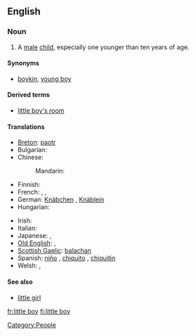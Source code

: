 ==English==

===Noun===
{{en-noun|sg=[[little]] [[boy]]}}

# A [[male]] [[child]], especially one younger than ten years of age.

====Synonyms====
* [[boykin]], [[young boy]]

====Derived terms====
* [[little boy's room]]

====Translations====
{{trans-top|a diminutive male child}}
* [[Breton]]: [[paotr]] {{m}}
* Bulgarian: {{t-|bg|момченце}}
* Chinese:
*: Mandarin: {{t|cmn|小男孩|tr=xiǎonánhái|sc=Hani}}
* Finnish: {{t-|fi|pikkupoika}}
* French: {{t+|fr|garçonnet|m}}, {{t+|fr|petit|m}}, {{t+|fr|gamin|m}}
* German: [[Knäbchen]] {{m}}, [[Knäblein]] {{m}}
* Hungarian: {{t+|hu|kisfiú}}
{{trans-mid}}
* Irish: {{t+|ga|buachaill|m|xs=Irish}}
* Italian: {{t+|it|bambino|m}}
* Japanese: {{t-|ja|男の子|tr=otoko no ko}}, {{t|ja|男児|tr=danji}}
* [[Old English]]: {{t-|ang|cnafa|m|xs=Old English}}, {{t-|ang|cniht|m|xs=Old English}}
* [[Scottish Gaelic]]: [[balachan]] {{m}}
* Spanish: [[niño]] {{m}}, [[chiquito]] {{m}}, [[chiquitin]] {{m}}
* Welsh: {{t-|cy|bachgennyn|m|xs=Welsh}}, {{t-|cy|bachgenyn|m|xs=Welsh}}
{{trans-bottom}}

====See also====
* [[little girl]]

[[Category:People]]

[[fr:little boy]]
[[fi:little boy]]